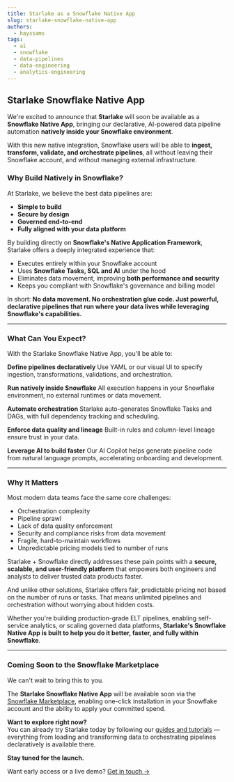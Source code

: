```yaml
---
title: Starlake as a Snowflake Native App
slug: starlake-snowflake-native-app
authors:
  - hayssams
tags:
  - ai
  - snowflake
  - data-pipelines
  - data-engineering
  - analytics-engineering
---
```


## **Starlake Snowflake Native App**

We're excited to announce that **Starlake** will soon be available as a **Snowflake Native App**, bringing our declarative, AI-powered data pipeline automation **natively inside your Snowflake environment**.

With this new native integration, Snowflake users will be able to **ingest, transform, validate, and orchestrate pipelines**, all without leaving their Snowflake account, and without managing external infrastructure.


### **Why Build Natively in Snowflake?**

At Starlake, we believe the best data pipelines are:

* **Simple to build**
* **Secure by design**
* **Governed end-to-end**
* **Fully aligned with your data platform**

By building directly on **Snowflake's Native Application Framework**, Starlake offers a deeply integrated experience that:


* Executes entirely within your Snowflake account
* Uses **Snowflake Tasks, SQL and AI** under the hood
* Eliminates data movement, improving **both performance and security**
* Keeps you compliant with Snowflake's governance and billing model

In short: **No data movement. No orchestration glue code. Just powerful, declarative pipelines that run where your data lives while leveraging Snowflake's capabilities.**


---


### **What Can You Expect?**

With the Starlake Snowflake Native App, you'll be able to:

**Define pipelines declaratively** Use YAML or our visual UI to specify ingestion, transformations, validations, and orchestration.

**Run natively inside Snowflake** All execution happens in your Snowflake environment, no external runtimes or data movement.

**Automate orchestration** Starlake auto-generates Snowflake Tasks and DAGs, with full dependency tracking and scheduling.

**Enforce data quality and lineage** Built-in rules and column-level lineage ensure trust in your data.

**Leverage AI to build faster** Our AI Copilot helps generate pipeline code from natural language prompts, accelerating onboarding and development.


---


### **Why It Matters**

Most modern data teams face the same core challenges:

* Orchestration complexity
* Pipeline sprawl
* Lack of data quality enforcement
* Security and compliance risks from data movement
* Fragile, hard-to-maintain workflows
* Unpredictable pricing models tied to number of runs

Starlake + Snowflake directly addresses these pain points with a **secure, scalable, and user-friendly platform** that empowers both engineers and analysts to deliver trusted data products faster.

And unlike other solutions, Starlake offers fair, predictable pricing not based on the number of runs or tasks. That means unlimited pipelines and orchestration without worrying about hidden costs.

Whether you're building production-grade ELT pipelines, enabling self-service analytics, or scaling governed data platforms, **Starlake's Snowflake Native App is built to help you do it better, faster, and fully within Snowflake**.


---

### **Coming Soon to the Snowflake Marketplace**

We can't wait to bring this to you.

The **Starlake Snowflake Native App** will be available soon via the [Snowflake Marketplace](https://www.snowflake.com/marketplace/), enabling one-click installation in your Snowflake account and the ability to apply your committed spend.

**Want to explore right now?**  
You can already try Starlake today by following our [guides and tutorials](https://docs.starlake.ai/guides) — everything from loading and transforming data to orchestrating pipelines declaratively is available there.

**Stay tuned for the launch.**

Want early access or a live demo? [Get in touch →](https://starlake.ai/)